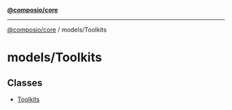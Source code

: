 [**@composio/core**](../../README.mdx)

***

[@composio/core](../../README.mdx) / models/Toolkits

# models/Toolkits

## Classes

- [Toolkits](classes/Toolkits.mdx)
